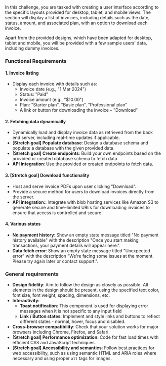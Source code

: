 In this challenge, you are tasked with creating a user interface according to the specific layouts provided for desktop, tablet, and mobile views. The section will display a list of invoices, including details such as the date, status, amount, and associated plan, with an option to download each invoice.

Apart from the provided designs, which have been adapted for desktop, tablet and mobile, you will be provided with a few sample users' data, including dummy invoices.

### Functional Requirements

#### 1. Invoice listing

- Display each invoice with details such as:
  - Invoice date (e.g., "1 Mar 2024")
  - Status: "Paid"
  - Invoice amount (e.g., "$10.00")
  - Plan: "Starter plan", "Basic plan", "Professional plan"
  - A link or button for downloading the invoice – "Download"

#### 2. Fetching data dynamically

- Dynamically load and display invoice data as retrieved from the back end server, including real-time updates if applicable.
- **[Stretch goal] Populate database**: Design a database schema and populate a database with the given provided data.
- **[Stretch goal] Create endpoints**: Build your own endpoints based on the provided or created database schema to fetch data.
- **API integration**: Use the provided or created endpoints to fetch data.

#### 3. [Stretch goal] Download functionality

- Host and serve invoice PDFs upon user clicking "Download".
- Provide a secure method for users to download invoices directly from the server.
- **API integration:**: Integrate with blob hosting services like Amazon S3 to generate secure and time-limited URLs for downloading invoices to ensure that access is controlled and secure.

#### 4. Various states

- **No payment history**: Show an empty state message titled "No payment history available" with the description "Once you start making transactions, your payment details will appear here.".
- **Data fetch error**: Show an empty state message titled "Unexpected error" with the description "We're facing some issues at the moment. Please try again later or contact support.".

### General requirements

- **Design fidelity**: Aim to follow the design as closely as possible. All elements in the design should be present, using the specified text color, font size, font weight, spacing, dimensions, etc.
- **Interactivity:**
  - **Toast notification**: This component is used for displaying error messages when it is not specific to any input field
  - **Link / Button states**: Implement and style links and buttons to reflect different states - normal, hover, focus and disabled.
- **Cross-browser compatibility**: Check that your solution works for major browsers including Chrome, Firefox, and Safari.
- **[Stretch goal] Performance optimization**: Code for fast load times with efficient CSS and JavaScript techniques.
- **[Stretch goal] Accessibility and semantics**: Follow best practices for web accessibility, such as using semantic HTML and ARIA roles where necessary and using proper `alt` tags for images.
